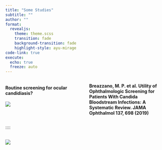```yaml
---
title: "Some Studies"
subtitle: ""
author: ""
format:
  revealjs:
    theme: theme.scss
    transition: fade
    background-transition: fade
    highlight-style: ayu-mirage
code-link: true
execute:
  echo: true
  freeze: auto 
---
```


:::: {.columns}
::: {.column width="50%"}
#### Routine screening for ocular candidiasis?
![](opto1.png)
:::

::: {.column width="50%"}

 **Breazzano, M. P. et al. Utility of Ophthalmologic Screening for Patients With Candida Bloodstream Infections: A Systematic Review. JAMA Ophthalmol 137, 698 (2019)**

:::

:::
::::


## 

![](opto2.png)